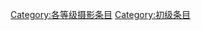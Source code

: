 {{catmore1|[[Wikipedia:摄影专题|Wikipedia:摄影专题]]}}
{{Articles by Quality|topic=摄影|project=摄影|format=toc}}
{{emptycat}}

[[Category:各等级摄影条目|Category:各等级摄影条目]]
[[Category:初级条目|Category:初级条目]]